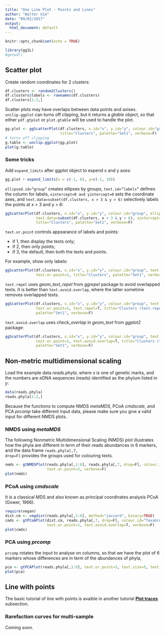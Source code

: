 ```yaml
---
title: "One Line Plot - Points and Lines"
author: "Walter Xie"
date: "09/02/2017"
output:
  html_document: default
---
```


```r
knitr::opts_chunk$set(echo = TRUE)
```


```r
library(gg1L)
#getwd()
```

## Scatter plot

Create random coordinates for 2 clusters:

```r
df.clusters <- random2Clusters()
df.clusters$labels <- rownames(df.clusters)
df.clusters[1:3,]
```

Scatter plots may have overlaps between data points and axises. <code>unclip.ggplot</code> can turns off clipping, but it returns a *gtable* object, so that either <code>pdf.gtplot</code> or <code>plot.gtable</code> will be used to handle the plot.

```r
gg.plot <- ggScatterPlot(df.clusters, x.id="x", y.id="y", colour.id="group", shape.id="group", 
                         title="Clusters", palette="Set1", verbose=F)
# turns off clipping
g.table <- unclip.ggplot(gg.plot) 
plot(g.table)
```

### Some tricks

Add <code>expand_limits</code> after ggplot object to expend x and y axes:

```r
gg.plot + expand_limits(x = c(-1, 6), y=c(-1, 10))
```


<code>ellipsed.id="group"</code> creates ellipses by groups, <code>text.id="labels"</code> defines the column for labels, <code>xintercept=0 and yintercept=0</code> sets the coordinate axes, and <code>text.data=subset(df.clusters, x > 3 & y > 6)</code> selectively labels the points at x > 3 and y > 6:

```r
ggScatterPlot(df.clusters, x.id="x", y.id="y", colour.id="group", ellipsed.id="group", text.id="labels", 
              text.data=subset(df.clusters, x > 3 & y > 6), xintercept=0, yintercept=0,  
              title="Clusters", palette="Set1", verbose=F)
```

<code>text.or.point</code> controls appearance of labels and points:

* if 1, then display the texts only; 
* if 2, then only points; 
* if 3, the default, then both the texts and points. 

For example, show only labels:

```r
ggScatterPlot(df.clusters, x.id="x", y.id="y", colour.id="group", text.id="labels", 
              text.or.point=1, title="Clusters", palette="Set1", verbose=F)
```

<code>text.repel</code> uses *geom_text_repel* from *ggrepel* package to avoid overlapped texts. 
It is better than <code>text.avoid.overlap</code>, where the latter sometime removes overlapped texts.

```r
ggScatterPlot(df.clusters, x.id="x", y.id="y", colour.id="group", text.id="labels", 
              text.or.point=1, text.repel=T, title="Clusters (text.repel=T)", 
              palette="Set1", verbose=F)
```

<code>text.avoid.overlap</code> uses *check_overlap* in *geom_text* from *ggplot2* package:

```r
ggScatterPlot(df.clusters, x.id="x", y.id="y", colour.id="group", text.id="labels", 
              text.or.point=1, text.avoid.overlap=T, title="Clusters (text.avoid.overlap=T)", 
              palette="Set1", verbose=F)
```

## Non-metric multidimensional scaling

Load the example data *reads.phyla*, where *x* is one of genetic marks, and the numbers are eDNA sequences (reads) identified as the phylum listed in *y*:

```r
data(reads.phyla)
reads.phyla[1:2,]
```

Because the functions to compute NMDS *metaMDS*, PCoA *cmdscale*, and PCA *prcomp* take different input data, please make sure you give a valid input for different NMDS plots.

### NMDS using *metaMDS* 

The following Nonmetric Multidimensional Scaling (NMDS) plot illustrates how the phyla are different in term of their reads abundances in 6 markers, and the data frame <code>reads.phyla[,7, drop=F]</code> provides the groups used for colouring texts. 

```r
nmds <- gtNMDSPlot(reads.phyla[,1:6], reads.phyla[,7, drop=F], colour.id="TaxaGroup", 
                   text.or.point=2, verbose=F)
plot(nmds)
```

### PCoA using *cmdscale* 

It is a classical MDS and also known as principal coordinates analysis PCoA (Gower, 1966).

```r
require(vegan)
dist.cm <- vegdist(reads.phyla[,1:6], method="jaccard", binary=TRUE)
cmds <- gtPCoAPlot(dist.cm, reads.phyla[,7, drop=F], colour.id="TaxaGroup", 
                   text.or.point=1, text.avoid.overlap=T, verbose=F)
plot(cmds)
```

### PCA using *prcomp* 

<code>prcomp</code> rotates the input to analyse on columns, so that we have the plot of 6 markers whose differences are in term of the abundances of phyla, 

```r
pca <- gtPCAPlot(reads.phyla[,1:6], text.or.point=3, text.size=5, text.repel=T, verbose=F)
plot(pca)
```

## Line with points

The basic tutorial of line with points is avaible in another tutorial [**Plot traces**](https://cdn.rawgit.com/walterxie/gg1L/master/tutorials/OneLinePlotTracerR.html) subsection.

### Rarefaction curves for multi-sample

Coming soon.


